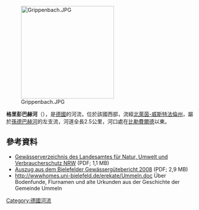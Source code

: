 {{Coord|51|58|11|N|8|28|3|E|display=title}}
[[Image:Grippenbach.JPG|250px]]

'''格里彭巴赫河'''（{{lang-de|Grippenbach}}），是[[德國|德國]]的河流，位於該國西部，流經[[北萊茵-威斯特法倫州|北萊茵-威斯特法倫州]]，屬於[[孫德巴赫河_(特呂格爾巴赫河支流)|孫德巴赫河]]的左支流，河道全長2.5公里，河口處在[[比勒費爾德|比勒費爾德]]以東。

==參考資料==
* [http://www.lanuv.nrw.de/fileadmin/lanuv/wasser/pdf/Gewaesserverzeichnis%20GSK3C.xls  Gewässerverzeichnis des Landesamtes für Natur, Umwelt und Verbraucherschutz NRW] {{Wayback|url=http://www.lanuv.nrw.de/fileadmin/lanuv/wasser/pdf/Gewaesserverzeichnis%20GSK3C.xls |date=20190808033656 }} (PDF; 1,1 MB)
* [http://www.bielefeld.de/ftp/dokumente/Gewaesserguetebericht_2008_mitKarte.pdf Auszug aus dem Bielefelder Gewässergütebericht 2008] {{Wayback|url=http://www.bielefeld.de/ftp/dokumente/Gewaesserguetebericht_2008_mitKarte.pdf |date=20160108233553 }} (PDF; 2,9 MB)
* http://wwwhomes.uni-bielefeld.de/erekate/Ummeln.doc{{Dead link|date=2020年7月 |bot=InternetArchiveBot |fix-attempted=yes }} Über Bodenfunde, Flurnamen und alte Urkunden aus der Geschichte der Gemeinde Ummeln

{{Germany-geo-stub}}
[[Category:德國河流|Category:德國河流]]